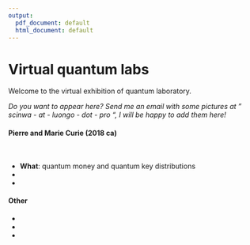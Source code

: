 ```yaml
---
output:
  pdf_document: default
  html_document: default
---
```

<style>
.w3-button {
  border: none;
  display: inline-block;
  padding: 8px 16px;
  vertical-align: middle;
  overflow: hidden;
  text-decoration: none;
  color: inherit;
  background-color: inherit;
  text-align: center;
  cursor: pointer;
  white-space: nowrap;
}
.w3-disabled,.w3-btn:disabled,.w3-button:disabled {
  cursor: not-allowed;
  opacity: 0.3;
}
.w3-bar .w3-button {
  white-space: normal;
  width: 100%;
}
.w3-btn,.w3-button {
  -webkit-touch-callout: none;
  -webkit-user-select: none;
  -khtml-user-select: none;
  -moz-user-select: none;
  -ms-user-select: none;
  user-select: none;
}
.mySlides {display:none;
    }
.w3-display-left {
  position: absolute;
  top: 50%;
  left: 0%;
  transform: translate(0%,-50%);
  -ms-transform: translate(-0%,-50%);
}
.w3-display-right {
  position: absolute;
  top: 50%;
  right: 0%;
  transform: translate(0%,-50%);
  -ms-transform: translate(0%,-50%);
}
.w3-black,.w3-hover-black:hover {
  color:  #03a127;
  background-color:  #D7D7D7;
opacity: 0.9;
}
.centrami{
  text-align: center;
  margin-left: auto;
  margin-right: auto;
  display: block;
}
</style>




# Virtual quantum labs

Welcome to the virtual exhibition of quantum laboratory.


*Do you want to appear here? Send me an email with some pictures at " scinwa - at - luongo - dot - pro ", I will be happy to add them here!*


#### Pierre and Marie Curie (2018 ca) {-}



<!-- <div class="centrami"> -->
<!-- <div class="w3-content w3-section" style="width:333px" style="max-width:500px"> -->
<!-- <img class="mySlides" src="/assets/esc2014_.jpg" style="width:100%"> -->
<!-- <img class="mySlides" src="/assets/osday_.jpg" style="width:100%"> -->
<!-- <img class="mySlides" src="/assets/diglove.jpg" style="width:100%"> -->
<!-- <img class="mySlides" src="/assets/vl_.jpg" style="width:100%"> -->
<!-- <img class="mySlides" src="/assets/berk.jpeg" style="width:100%"> -->
<!-- </div> -->
<!-- </div> -->

<!--- <button class="w3-button w3-black w3-display-left" onclick="plusDivs(-1)">&#10094;</button>
<button class="w3-button w3-black w3-display-right" onclick="plusDivs(1)">&#10095;</button>
-->

<script>
var slideIndex = 1;
showDivs(slideIndex);

function plusDivs(n) {
  showDivs(slideIndex += n);
}

carousel();

function carousel() {
    var i;
    var x = document.getElementsByClassName("mySlides");
    for (i = 0; i < x.length; i++) {
      x[i].style.display = "none";
    }
    slideIndex++;
    if (slideIndex > x.length) {slideIndex = 1}
    x[slideIndex-1].style.display = "block";
    setTimeout(carousel, 4000); // Change image every 4 seconds
}


function showDivs(n) {
  var i;
  var x = document.getElementsByClassName("mySlides");
  if (n > x.length) {slideIndex = 1}
  if (n < 1) {slideIndex = x.length}
  for (i = 0; i < x.length; i++) {
     x[i].style.display = "none";
  }
  x[slideIndex-1].style.display = "block";
}
</script>


<br>

- **What**: quantum money and quantum key distributions
-
-


#### Other

-
-
-